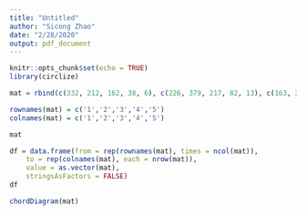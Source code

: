 ```yaml
---
title: "Untitled"
author: "Sicong Zhao"
date: "2/28/2020"
output: pdf_document
---
```


```r
knitr::opts_chunk$set(echo = TRUE)
library(circlize)
```

```r
mat = rbind(c(332, 212, 162, 38, 6), c(226, 379, 217, 82, 13), c(163, 232, 315, 122, 21), c(42, 87, 117, 102, 20), c(8, 13, 23, 10, 23))

rownames(mat) = c('1','2','3','4','5')
colnames(mat) = c('1','2','3','4','5')

mat
```

```r
df = data.frame(from = rep(rownames(mat), times = ncol(mat)),
    to = rep(colnames(mat), each = nrow(mat)),
    value = as.vector(mat),
    stringsAsFactors = FALSE)
df
```
```r
chordDiagram(mat)
```

